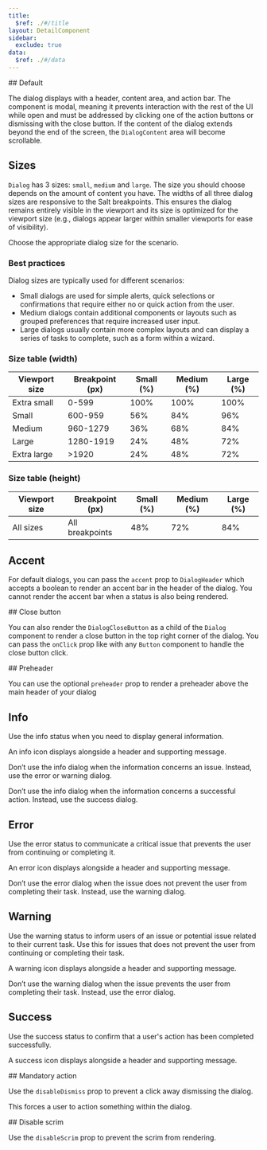 ```yaml
---
title:
  $ref: ./#/title
layout: DetailComponent
sidebar:
  exclude: true
data:
  $ref: ./#/data
---
```


<LivePreview componentName="dialog" exampleName="Default" >
## Default

The dialog displays with a header, content area, and action bar. The component is modal, meaning it prevents interaction with the rest of the UI while open and must be addressed by clicking one of the action buttons or dismissing with the close button. If the content of the dialog extends beyond the end of the screen, the `DialogContent` area will become scrollable.

</LivePreview>

<LivePreview componentName="dialog" exampleName="Sizes" >

## Sizes

`Dialog` has 3 sizes: `small`, `medium` and `large`. The size you should choose depends on the amount of content you have. The widths of all three dialog sizes are responsive to the Salt breakpoints. This ensures the dialog remains entirely visible in the viewport and its size is optimized for the viewport size (e.g., dialogs appear larger within smaller viewports for ease of visibility).

Choose the appropriate dialog size for the scenario.

### Best practices

Dialog sizes are typically used for different scenarios:

- Small dialogs are used for simple alerts, quick selections or confirmations that require either no or quick action from the user.
- Medium dialogs contain additional components or layouts such as grouped preferences that require increased user input.
- Large dialogs usually contain more complex layouts and can display a series of tasks to complete, such as a form within a wizard.

### Size table (width)

| **Viewport size** | **Breakpoint (px)** | **Small (%)** | **Medium (%)** | **Large (%)** |
| ----------------- | ------------------- | ------------- | -------------- | ------------- |
| Extra small       | 0-599               | 100%          | 100%           | 100%          |
| Small             | 600-959             | 56%           | 84%            | 96%           |
| Medium            | 960-1279            | 36%           | 68%            | 84%           |
| Large             | 1280-1919           | 24%           | 48%            | 72%           |
| Extra large       | >1920               | 24%           | 48%            | 72%           |

### Size table (height)

| **Viewport size** | **Breakpoint (px)** | **Small (%)** | **Medium (%)** | **Large (%)** |
| ----------------- | ------------------- | ------------- | -------------- | ------------- |
| All sizes         | All breakpoints     | 48%           | 72%            | 84%           |

</LivePreview>

<LivePreview componentName="dialog" exampleName="WithoutAccent" >

## Accent

For default dialogs, you can pass the `accent` prop to `DialogHeader` which accepts a boolean to render an accent bar in the header of the dialog. You cannot render the accent bar when a status is also being rendered.

</LivePreview>

<LivePreview componentName="dialog" exampleName="CloseButton" >
## Close button

You can also render the `DialogCloseButton` as a child of the `Dialog` component to render a close button in the top right corner of the dialog. You can pass the `onClick` prop like with any `Button` component to handle the close button click.

</LivePreview>

<LivePreview componentName="dialog" exampleName="Preheader" >
  ## Preheader

You can use the optional `preheader` prop to render a preheader above the main header of your dialog

</LivePreview>

<LivePreview componentName="dialog" exampleName="Info" >

## Info

Use the info status when you need to display general information.

An info icon displays alongside a header and supporting message.

Don’t use the info dialog when the information concerns an issue. Instead, use the error or warning dialog.

Don’t use the info dialog when the information concerns a successful action. Instead, use the success dialog.

</LivePreview>

<LivePreview componentName="dialog" exampleName="Error" >

## Error

Use the error status to communicate a critical issue that prevents the user from continuing or completing it.

An error icon displays alongside a header and supporting message.

Don’t use the error dialog when the issue does not prevent the user from completing their task. Instead, use the warning dialog.

</LivePreview>

<LivePreview componentName="dialog" exampleName="Warning" >

## Warning

Use the warning status to inform users of an issue or potential issue related to their current task. Use this for issues that does not prevent the user from continuing or completing their task.

A warning icon displays alongside a header and supporting message.

Don’t use the warning dialog when the issue prevents the user from completing their task. Instead, use the error dialog.

</LivePreview>

<LivePreview componentName="dialog" exampleName="Success" >

## Success

Use the success status to confirm that a user's action has been completed successfully.

A success icon displays alongside a header and supporting message.

</LivePreview>

<LivePreview componentName="dialog" exampleName="MandatoryAction" >
## Mandatory action

Use the `disableDismiss` prop to prevent a click away dismissing the dialog.

This forces a user to action something within the dialog.

</LivePreview>

<LivePreview componentName="dialog" exampleName="DisableScrim" >
## Disable scrim

Use the `disableScrim` prop to prevent the scrim from rendering.

</LivePreview>
